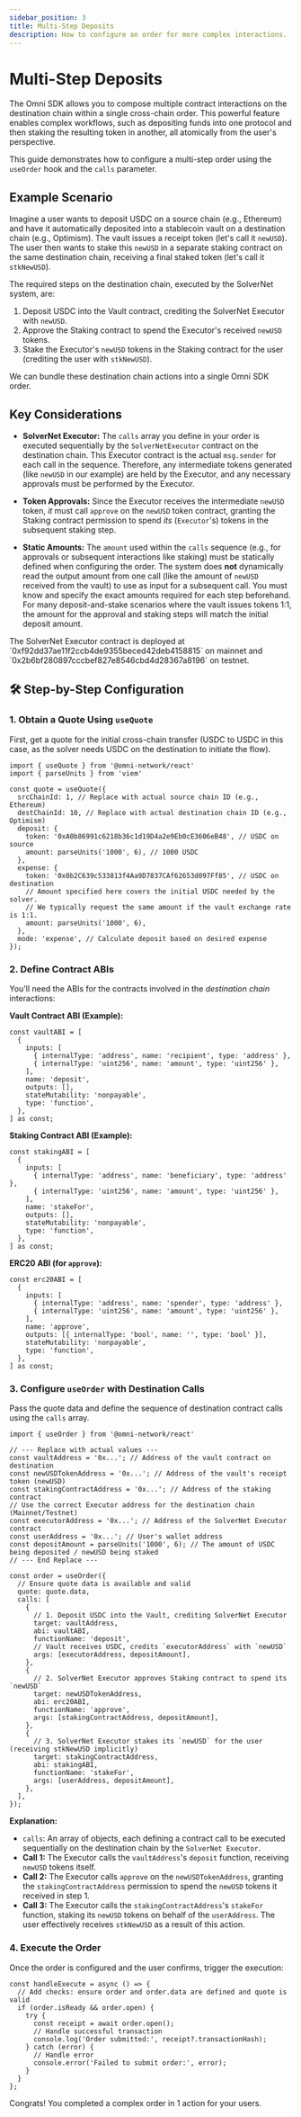 ```yaml
---
sidebar_position: 3
title: Multi-Step Deposits
description: How to configure an order for more complex interactions.
---
```



# Multi-Step Deposits

The Omni SDK allows you to compose multiple contract interactions on the destination chain within a single cross-chain order. This powerful feature enables complex workflows, such as depositing funds into one protocol and then staking the resulting token in another, all atomically from the user's perspective.

This guide demonstrates how to configure a multi-step order using the `useOrder` hook and the `calls` parameter.

## Example Scenario

Imagine a user wants to deposit USDC on a source chain (e.g., Ethereum) and have it automatically deposited into a stablecoin vault on a destination chain (e.g., Optimism). The vault issues a receipt token (let's call it `newUSD`). The user then wants to stake this `newUSD` in a separate staking contract on the same destination chain, receiving a final staked token (let's call it `stkNewUSD`).

The required steps on the destination chain, executed by the SolverNet system, are:

1.  Deposit USDC into the Vault contract, crediting the SolverNet Executor with `newUSD`.
2.  Approve the Staking contract to spend the Executor's received `newUSD` tokens.
3.  Stake the Executor's `newUSD` tokens in the Staking contract for the user (crediting the user with `stkNewUSD`).

We can bundle these destination chain actions into a single Omni SDK order.

## Key Considerations

*   **SolverNet Executor:** The `calls` array you define in your order is executed sequentially by the `SolverNetExecutor` contract on the destination chain. This Executor contract is the actual `msg.sender` for each call in the sequence. Therefore, any intermediate tokens generated (like `newUSD` in our example) are held by the Executor, and any necessary approvals must be performed by the Executor.

*   **Token Approvals:** Since the Executor receives the intermediate `newUSD` token, *it* must call `approve` on the `newUSD` token contract, granting the Staking contract permission to spend *its* (`Executor`'s) tokens in the subsequent staking step.

*   **Static Amounts:** The `amount` used within the `calls` sequence (e.g., for approvals or subsequent interactions like staking) must be statically defined when configuring the order. The system does **not** dynamically read the output amount from one call (like the amount of `newUSD` received from the vault) to use as input for a subsequent call. You must know and specify the exact amounts required for each step beforehand. For many deposit-and-stake scenarios where the vault issues tokens 1:1, the amount for the approval and staking steps will match the initial deposit amount.

<Callout type="info">
The SolverNet Executor contract is deployed at `0xf92dd37ae11f2ccb4de9355beced42deb4158815` on mainnet and `0x2b6bf280897cccbef827e8546cbd4d28367a8196` on testnet.
</Callout>

## 🛠️ Step-by-Step Configuration

### 1. Obtain a Quote Using `useQuote`

First, get a quote for the initial cross-chain transfer (USDC to USDC in this case, as the solver needs USDC on the destination to initiate the flow).

```tsx
import { useQuote } from '@omni-network/react'
import { parseUnits } from 'viem'

const quote = useQuote({
  srcChainId: 1, // Replace with actual source chain ID (e.g., Ethereum)
  destChainId: 10, // Replace with actual destination chain ID (e.g., Optimism)
  deposit: {
    token: '0xA0b86991c6218b36c1d19D4a2e9Eb0cE3606eB48', // USDC on source
    amount: parseUnits('1000', 6), // 1000 USDC
  },
  expense: {
    token: '0x0b2C639c533813f4Aa9D7837CAf62653d097Ff85', // USDC on destination
    // Amount specified here covers the initial USDC needed by the solver.
    // We typically request the same amount if the vault exchange rate is 1:1.
    amount: parseUnits('1000', 6),
  },
  mode: 'expense', // Calculate deposit based on desired expense
});
```

### 2. Define Contract ABIs

You'll need the ABIs for the contracts involved in the *destination chain* interactions:

**Vault Contract ABI (Example):**

```tsx
const vaultABI = [
  {
    inputs: [
      { internalType: 'address', name: 'recipient', type: 'address' },
      { internalType: 'uint256', name: 'amount', type: 'uint256' },
    ],
    name: 'deposit',
    outputs: [],
    stateMutability: 'nonpayable',
    type: 'function',
  },
] as const;
```

**Staking Contract ABI (Example):**

```tsx
const stakingABI = [
  {
    inputs: [
      { internalType: 'address', name: 'beneficiary', type: 'address' },
      { internalType: 'uint256', name: 'amount', type: 'uint256' },
    ],
    name: 'stakeFor',
    outputs: [],
    stateMutability: 'nonpayable',
    type: 'function',
  },
] as const;
```

**ERC20 ABI (for `approve`):**

```tsx
const erc20ABI = [
  {
    inputs: [
      { internalType: 'address', name: 'spender', type: 'address' },
      { internalType: 'uint256', name: 'amount', type: 'uint256' },
    ],
    name: 'approve',
    outputs: [{ internalType: 'bool', name: '', type: 'bool' }],
    stateMutability: 'nonpayable',
    type: 'function',
  },
] as const;
```

### 3. Configure `useOrder` with Destination Calls

Pass the quote data and define the sequence of destination contract calls using the `calls` array.

```tsx
import { useOrder } from '@omni-network/react'

// --- Replace with actual values ---
const vaultAddress = '0x...'; // Address of the vault contract on destination
const newUSDTokenAddress = '0x...'; // Address of the vault's receipt token (newUSD)
const stakingContractAddress = '0x...'; // Address of the staking contract
// Use the correct Executor address for the destination chain (Mainnet/Testnet)
const executorAddress = '0x...'; // Address of the SolverNet Executor contract
const userAddress = '0x...'; // User's wallet address
const depositAmount = parseUnits('1000', 6); // The amount of USDC being deposited / newUSD being staked
// --- End Replace ---

const order = useOrder({
  // Ensure quote data is available and valid
  quote: quote.data,
  calls: [
    {
      // 1. Deposit USDC into the Vault, crediting SolverNet Executor
      target: vaultAddress,
      abi: vaultABI,
      functionName: 'deposit',
      // Vault receives USDC, credits `executorAddress` with `newUSD`
      args: [executorAddress, depositAmount],
    },
    {
      // 2. SolverNet Executor approves Staking contract to spend its `newUSD`
      target: newUSDTokenAddress,
      abi: erc20ABI,
      functionName: 'approve',
      args: [stakingContractAddress, depositAmount],
    },
    {
      // 3. SolverNet Executor stakes its `newUSD` for the user (receiving stkNewUSD implicitly)
      target: stakingContractAddress,
      abi: stakingABI,
      functionName: 'stakeFor',
      args: [userAddress, depositAmount],
    },
  ],
});
```

**Explanation:**

*   `calls`: An array of objects, each defining a contract call to be executed sequentially on the destination chain by the `SolverNet Executor`.
*   **Call 1:** The Executor calls the `vaultAddress`'s `deposit` function, receiving `newUSD` tokens itself.
*   **Call 2:** The Executor calls `approve` on the `newUSDTokenAddress`, granting the `stakingContractAddress` permission to spend the `newUSD` tokens it received in step 1.
*   **Call 3:** The Executor calls the `stakingContractAddress`'s `stakeFor` function, staking its `newUSD` tokens on behalf of the `userAddress`. The user effectively receives `stkNewUSD` as a result of this action.

### 4. Execute the Order

Once the order is configured and the user confirms, trigger the execution:

```tsx
const handleExecute = async () => {
  // Add checks: ensure order and order.data are defined and quote is valid
  if (order.isReady && order.open) {
    try {
      const receipt = await order.open();
      // Handle successful transaction
      console.log('Order submitted:', receipt?.transactionHash);
    } catch (error) {
      // Handle error
      console.error('Failed to submit order:', error);
    }
  }
};
```

Congrats! You completed a complex order in 1 action for your users.
